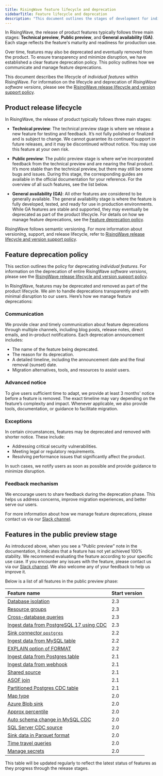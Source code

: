 ```yaml
---
title: RisingWave feature lifecycle and deprecation
sidebarTitle: Feature lifecycle and deprecation
description: "This document outlines the stages of development for individual features within RisingWave (Technical Preview, Public Preview, General Availability), and the policy for how features are deprecated and removed from the product. It also provides a list of features currently in Public Preview."
---
```


In RisingWave, the release of product features typically follows three main stages: **Technical preview**, **Public preview**, and **General availability (GA)**. Each stage reflects the feature's maturity and readiness for production use.

Over time, features may also be deprecated and eventually removed from the product. To ensure transparency and minimize disruption, we have established a clear feature deprecation policy. This policy outlines how we communicate and manage feature deprecations.

This document describes the lifecycle of *individual features* within RisingWave. For information on the lifecycle and deprecation of *RisingWave software versions*, please see the [RisingWave release lifecycle and version support policy](/changelog/release-support-policy).

## Product release lifecycle

In RisingWave, the release of product typically follows three main stages:

- **Technical preview**: The technical preview stage is where we release a new feature for testing and feedback. It’s not fully polished or finalized and is subject to change. We cannot guarantee its continued support in future releases, and it may be discontinued without notice. You may use this feature at your own risk.

- **Public preview**: The public preview stage is where we’ve incorporated feedback from the technical preview and are nearing the final product. It’s more stable than the technical preview, but there may still be some bugs and issues. During this stage, the corresponding guides are available in the official documentation for your reference. For the overview of all such features, see the list below.

- **General availability (GA)**: All other features are considered to be generally available. The general availability stage is where the feature is fully developed, tested, and ready for use in production environments. While GA features are stable and supported, they may eventually be deprecated as part of the product lifecycle. For details on how we manage feature deprecations, see the [Feature deprecation policy](#feature-deprecation-policy).

RisingWave follows semantic versioning. For more information about versioning, support, and release lifecycle, refer to [RisingWave release lifecycle and version support policy](/changelog/release-support-policy).

## Feature deprecation policy

This section outlines the policy for deprecating *individual features*. 
For information on the deprecation of entire RisingWave *software versions*, please see the [RisingWave release lifecycle and version support policy](/changelog/release-support-policy).

In RisingWave, features may be deprecated and removed as part of the product lifecycle. We aim to handle deprecations transparently and with minimal disruption to our users. Here’s how we manage feature deprecations:

### Communication

We provide clear and timely communication about feature deprecations through multiple channels, including blog posts, release notes, direct emails, and in-product notifications. Each deprecation announcement includes:

- The name of the feature being deprecated.
- The reason for its deprecation.
- A detailed timeline, including the announcement date and the final removal (sunset) date.
- Migration alternatives, tools, and resources to assist users.

### Advanced notice

To give users sufficient time to adapt, we provide at least 3 months' notice before a feature is removed. The exact timeline may vary depending on the feature’s complexity and impact. Whenever applicable, we also provide tools, documentation, or guidance to facilitate migration.

### Exceptions

In certain circumstances, features may be deprecated and removed with shorter notice. These include:

- Addressing critical security vulnerabilities.
- Meeting legal or regulatory requirements.
- Resolving performance issues that significantly affect the product.

In such cases, we notify users as soon as possible and provide guidance to minimize disruption.

### Feedback mechanism

We encourage users to share feedback during the deprecation phase. This helps us address concerns, improve migration experiences, and better serve our users.

For more information about how we manage feature deprecations, please contact us via our [Slack channel](https://go.risingwave.com/slack).

## Features in the public preview stage

As introduced above, when you see a "Public preview" note in the documentation, it indicates that a feature has not yet achieved 100% stability. We recommend evaluating the feature according to your specific use case. If you encounter any issues with the feature, please contact us via our [Slack channel](https://www.risingwave.com/slack). We also welcome any of your feedback to help us improve it.

Below is a list of all features in the public preview phase:

| Feature name |  Start version |
| :-- | :-- |
| [Database isolation](/operate/workload-isolation-interaction#database-isolation) | 2.3 |
| [Resource groups](/operate/workload-isolation-interaction#resource-groups) | 2.3 |
| [Cross-database queries](/operate/workload-isolation-interaction#cross-database-queries) | 2.3 |
| [Ingest data from PostgreSQL 17 using CDC](/ingestion/sources/pg-cdc) | 2.3 |
| [Sink connector `postgres`](/integrations/destinations/postgresql#create-a-sink)| 2.2 |
| [Ingest data from MySQL table](/integrations/sources/mysql-table)| 2.2 |
| [EXPLAIN option of FORMAT](/sql/commands/sql-explain#explain-options)| 2.2 |
| [Ingest data from Postgres table](/integrations/sources/postgresql-table) | 2.1 |
| [Ingest data from webhook](/integrations/sources/webhook) | 2.1 |
| [Shared source](/sql/commands/sql-create-source#shared-source)  | 2.1  |
| [ASOF join](/processing/sql/joins#asof-joins) | 2.1 |
| [Partitioned Postgres CDC table](/integrations/sources/postgresql-cdc#ingest-data-from-a-partitioned-table) | 2.1 |
| [Map type](/sql/data-types/map-type) | 2.0 |
| [Azure Blob sink](/integrations/destinations/azure-blob) | 2.0 |
| [Approx percentile](/sql/functions/aggregate#approx-percentile) | 2.0 |
| [Auto schema change in MySQL CDC](/integrations/sources/mysql-cdc#automatically-change-schema) | 2.0 |
| [SQL Server CDC source](/integrations/sources/sql-server-cdc) | 2.0 |
| [Sink data in Parquet format](/delivery/overview#sink-data-in-parquet-or-json-format) | 2.0 |
| [Time travel queries](/processing/time-travel-queries) | 2.0 |
| [Manage secrets](/operate/manage-secrets) | 2.0 |

This table will be updated regularly to reflect the latest status of features as they progress through the release stages.